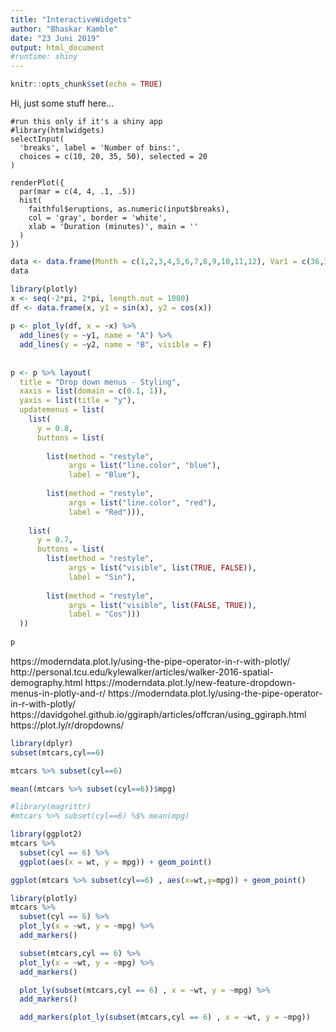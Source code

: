 ```yaml
---
title: "InteractiveWidgets"
author: "Bhaskar Kamble"
date: "23 Juni 2019"
output: html_document
#runtime: shiny
---
```


```r
knitr::opts_chunk$set(echo = TRUE)
```

Hi, just some stuff here...

```{}
#run this only if it's a shiny app
#library(htmlwidgets)
selectInput(
  'breaks', label = 'Number of bins:',
  choices = c(10, 20, 35, 50), selected = 20
)

renderPlot({
  par(mar = c(4, 4, .1, .5))
  hist(
    faithful$eruptions, as.numeric(input$breaks),
    col = 'gray', border = 'white',
    xlab = 'Duration (minutes)', main = ''
  )
})
```

```r
data <- data.frame(Month = c(1,2,3,4,5,6,7,8,9,10,11,12), Var1 = c(36,33,30,27,24,21,18,15,12,9,6,3), Var2 = c(4,8,12,16,20,24,28,32,36,40,44,48))
data
```

```r
library(plotly)
x <- seq(-2*pi, 2*pi, length.out = 1000)
df <- data.frame(x, y1 = sin(x), y2 = cos(x))
 
p <- plot_ly(df, x = ~x) %>%
  add_lines(y = ~y1, name = "A") %>%
  add_lines(y = ~y2, name = "B", visible = F)
 
 
p <- p %>% layout(
  title = "Drop down menus - Styling",
  xaxis = list(domain = c(0.1, 1)),
  yaxis = list(title = "y"),
  updatemenus = list(
    list(
      y = 0.8,
      buttons = list(
 
        list(method = "restyle",
             args = list("line.color", "blue"),
             label = "Blue"),
 
        list(method = "restyle",
             args = list("line.color", "red"),
             label = "Red"))),
 
    list(
      y = 0.7,
      buttons = list(
        list(method = "restyle",
             args = list("visible", list(TRUE, FALSE)),
             label = "Sin"),
 
        list(method = "restyle",
             args = list("visible", list(FALSE, TRUE)),
             label = "Cos")))
  ))
 
p
```

https://moderndata.plot.ly/using-the-pipe-operator-in-r-with-plotly/
http://personal.tcu.edu/kylewalker/articles/walker-2016-spatial-demography.html
https://moderndata.plot.ly/new-feature-dropdown-menus-in-plotly-and-r/
https://moderndata.plot.ly/using-the-pipe-operator-in-r-with-plotly/
https://davidgohel.github.io/ggiraph/articles/offcran/using_ggiraph.html
https://plot.ly/r/dropdowns/



```r
library(dplyr)
subset(mtcars,cyl==6)
```



```r
mtcars %>% subset(cyl==6)
```

```r
mean((mtcars %>% subset(cyl==6))$mpg)
```

```r
#library(magrittr)
#mtcars %>% subset(cyl==6) %$% mean(mpg)
```

```r
library(ggplot2)
mtcars %>% 
  subset(cyl == 6) %>% 
  ggplot(aes(x = wt, y = mpg)) + geom_point()
```


```r
ggplot(mtcars %>% subset(cyl==6) , aes(x=wt,y=mpg)) + geom_point()
```

```r
library(plotly)
mtcars %>% 
  subset(cyl == 6) %>% 
  plot_ly(x = ~wt, y = ~mpg) %>% 
  add_markers()
```



```r
  subset(mtcars,cyl == 6) %>% 
  plot_ly(x = ~wt, y = ~mpg) %>% 
  add_markers()
```



```r
  plot_ly(subset(mtcars,cyl == 6) , x = ~wt, y = ~mpg) %>% 
  add_markers()
```



```r
  add_markers(plot_ly(subset(mtcars,cyl == 6) , x = ~wt, y = ~mpg))
```


